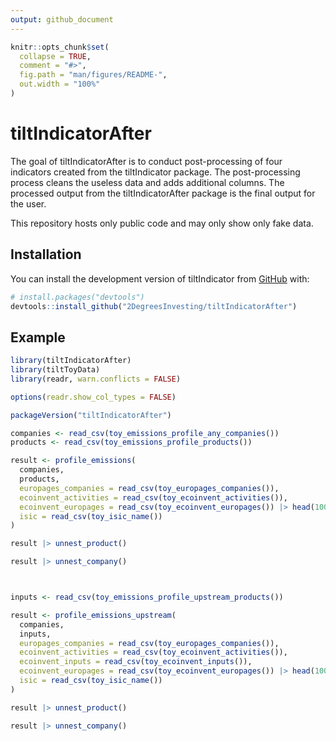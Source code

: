 ```yaml
---
output: github_document
---
```


```r
knitr::opts_chunk$set(
  collapse = TRUE,
  comment = "#>",
  fig.path = "man/figures/README-",
  out.width = "100%"
)
```

# tiltIndicatorAfter

The goal of tiltIndicatorAfter is to conduct post-processing of four indicators created from the tiltIndicator package. The post-processing process cleans the useless data and adds additional columns. The processed output from the tiltIndicatorAfter package is the final output for the user.

This repository hosts only public code and may only show only fake data.

## Installation

You can install the development version of tiltIndicator from [GitHub](https://github.com/) with:

``` r
# install.packages("devtools")
devtools::install_github("2DegreesInvesting/tiltIndicatorAfter")
```

## Example

```r
library(tiltIndicatorAfter)
library(tiltToyData)
library(readr, warn.conflicts = FALSE)

options(readr.show_col_types = FALSE)

packageVersion("tiltIndicatorAfter")

companies <- read_csv(toy_emissions_profile_any_companies())
products <- read_csv(toy_emissions_profile_products())

result <- profile_emissions(
  companies,
  products,
  europages_companies = read_csv(toy_europages_companies()),
  ecoinvent_activities = read_csv(toy_ecoinvent_activities()),
  ecoinvent_europages = read_csv(toy_ecoinvent_europages()) |> head(100),
  isic = read_csv(toy_isic_name())
)

result |> unnest_product()

result |> unnest_company()



inputs <- read_csv(toy_emissions_profile_upstream_products())

result <- profile_emissions_upstream(
  companies,
  inputs,
  europages_companies = read_csv(toy_europages_companies()),
  ecoinvent_activities = read_csv(toy_ecoinvent_activities()),
  ecoinvent_inputs = read_csv(toy_ecoinvent_inputs()),
  ecoinvent_europages = read_csv(toy_ecoinvent_europages()) |> head(100),
  isic = read_csv(toy_isic_name())
)

result |> unnest_product()

result |> unnest_company()
```
